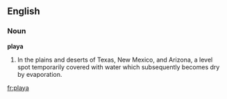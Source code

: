 ==English==

===Noun===

'''playa'''

#In the plains and deserts of Texas, New Mexico, and Arizona, a  level spot temporarily covered with water which subsequently becomes dry by evaporation.

[[fr:playa]]